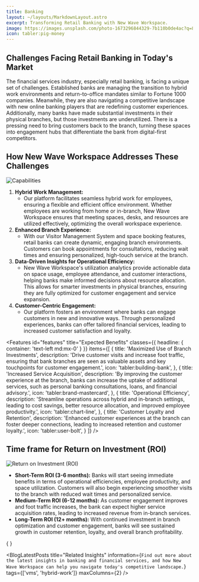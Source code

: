 ```yaml
---
title: Banking
layout: ~/layouts/MarkdownLayout.astro
excerpt: Transforming Retail Banking with New Wave Workspace.
image: https://images.unsplash.com/photo-1673296844329-7b110b0de4ac?q=80&w=3974&auto=format&fit=crop&ixlib=rb-4.0.3&ixid=M3wxMjA3fDB8MHxwaG90by1wYWdlfHx8fGVufDB8fHx8fA%3D%3D
icon: tabler:pig-money
---
```


## Challenges Facing Retail Banking in Today's Market

The financial services industry, especially retail banking, is facing a unique set of challenges. Established banks are managing the transition to hybrid work environments and return-to-office mandates similar to Fortune 1000 companies. Meanwhile, they are also navigating a competitive landscape with new online banking players that are redefining customer experiences. Additionally, many banks have made substantial investments in their physical branches, but those investments are underutilized. There is a pressing need to bring customers back to the branch, turning these spaces into engagement hubs that differentiate the bank from digital-first competitors.

## How New Wave Workspace Addresses These Challenges

<Image
   src={BankingCapabilitiesImage}
   alt="Capabilities"
   class="not-prose mx-auto"
   invertInDarkMode={true}
   width={600}
/>

1. **Hybrid Work Management:**
   - Our platform facilitates seamless hybrid work for employees, ensuring a
   flexible and efficient office environment. Whether employees are working
   from home or in-branch, New Wave Workspace ensures that meeting spaces,
   desks, and resources are utilized effectively, optimizing the overall workspace
   experience.
2. **Enhanced Branch Experience:**
   - With our Visitor Management System and space booking features, retail banks
   can create dynamic, engaging branch environments. Customers can book
   appointments for consultations, reducing wait times and ensuring
   personalized, high-touch service at the branch.
3. **Data-Driven Insights for Operational Efficiency:**
   - New Wave Workspace's utilization analytics provide actionable data on space
   usage, employee attendance, and customer interactions, helping banks make
   informed decisions about resource allocation. This allows for smarter
   investments in physical branches, ensuring they are fully optimized for
   customer engagement and service expansion.
4. **Customer-Centric Engagement:**
   - Our platform fosters an environment where banks can engage customers in
   new and innovative ways. Through personalized experiences, banks can offer
   tailored financial services, leading to increased customer satisfaction and
   loyalty.

  <Features
    id="features"
    title="Expected Benefits"
    classes={{
      headline: {
        container: 'text-left md:mx-0'
      }
    }}
    items={[
      {
        title: 'Maximized Use of Branch Investments',
        description:
          'Drive customer visits and increase foot traffic, ensuring that bank branches are seen as valuable assets and key touchpoints for customer engagement.',
        icon: 'tabler:building-bank',
      },
      {
        title: 'Increased Service Acquisition',
        description:
          'By improving the customer experience at the branch, banks can increase the uptake of additional services, such as personal banking consultations, loans, and financial advisory.',
        icon: 'tabler:brand-mastercard',
      },
      {
        title: 'Operational Efficiency',
        description:
          'Streamline operations across hybrid and in-branch settings, leading to cost savings, better resource allocation, and improved employee productivity.',
        icon: 'tabler:chart-line',
      },
      {
        title: 'Customer Loyalty and Retention',
        description:
          'Enhanced customer experiences at the branch can foster deeper connections, leading to increased retention and customer loyalty.',
        icon: 'tabler:user-bolt',
      }
    ]}
  />

## Time frame for Return on Investment (ROI)

<Image
   src={BankingROIImage}
   alt="Return on Investment (ROI)"
   class="not-prose mx-auto"
   invertInDarkMode={true}
   width={700}
/>

- **Short-Term ROI (3-6 months):** Banks will start seeing immediate benefits in terms of operational efficiencies, employee productivity, and space utilization. Customers will also begin experiencing smoother visits to the branch with reduced wait times and personalized service.
- **Medium-Term ROI (6-12 months):** As customer engagement improves and foot traffic increases, the bank can expect higher service acquisition rates, leading to increased revenue from in-branch services.
- **Long-Term ROI (12+ months):** With continued investment in branch optimization and customer engagement, banks will see sustained growth in customer retention, loyalty, and overall branch profitability.

{ }

  <BlogLatestPosts
    title="Related Insights"
    information={`Find out more about the latest insights in banking and financial services, and how New Wave Workspace can help you navigate today's competitive landscape.`}
    tags={['vms', 'hybrid-work']}
    maxColumns={2}
  />